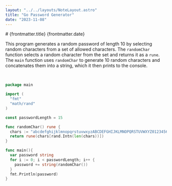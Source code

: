 ```yaml
---
layout: "../../layouts/NoteLayout.astro"
title: "Go Password Generator"
date: "2023-11-08"
---
```

<div class="mb-4">
  # {frontmatter.title}
<span class="text-base text-neutral-400">
   {frontmatter.date}
</span>
</div>

This program generates a 
random password of length 10 by selecting random characters from a set of allowed characters. The `randomChar` function selects a random character from the set and returns it as a `rune`. The `main` function uses `randomChar` to generate 10 random characters and concatenates them into a string, which it then prints to the console.

&nbsp;
&nbsp;

```go
package main

import (
  "fmt"
  "math/rand"
)

const passwordLength = 15

func randomChar() rune {
  chars := "abcdefghijklmnopqrstuvwxyzABCDEFGHIJKLMNOPQRSTUVWXYZ0123456789%-_+#*?!@&;:="
  return rune(chars[rand.Intn(len(chars))])
}

func main(){
  var password string 
  for i := 0; i < passwordLength; i++ {
    password += string(randomChar())
  }
  fmt.Println(password)
}

```
